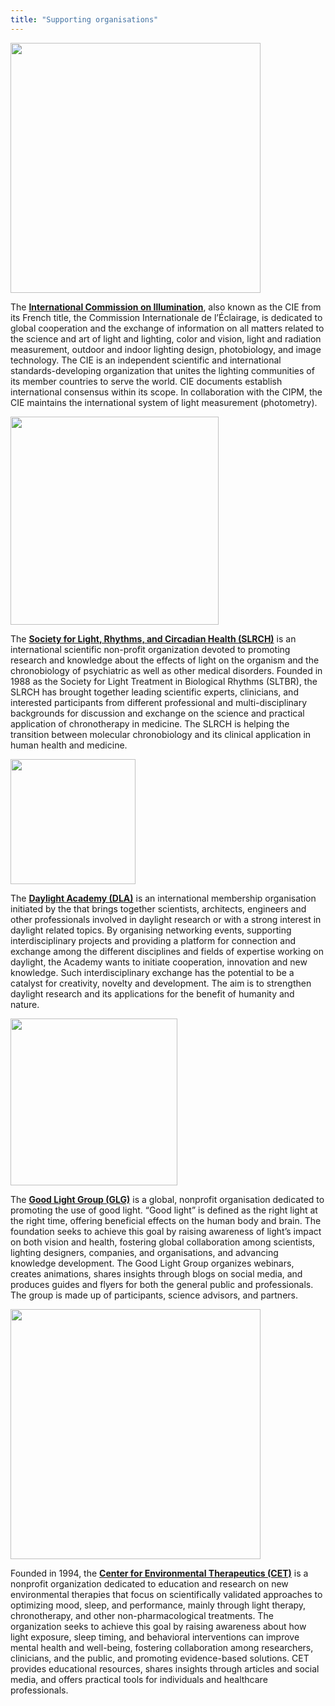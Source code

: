 ```yaml
---
title: "Supporting organisations"
---
```


[![](assets/logo-cie.png){width=300pt}](https://cie.co.at/)

The **[International Commission on Illumination](https://cie.co.at/)**, also known as the CIE from its French title, the Commission Internationale de l'Éclairage, is dedicated to global cooperation and the exchange of information on all matters related to the science and art of light and lighting, color and vision, light and radiation measurement, outdoor and indoor lighting design, photobiology, and image technology. The CIE is an independent scientific and international standards-developing organization that unites the lighting communities of its member countries to serve the world. CIE documents establish international consensus within its scope. In collaboration with the CIPM, the CIE maintains the international system of light measurement (photometry).

[![](assets/logo-slrch.png){width=250pt}](https://slrch.org/)

The **[Society for Light, Rhythms, and Circadian Health (SLRCH)](https://slrch.org/)** is an international scientific non-profit organization devoted to promoting research and knowledge about the effects of light on the organism and the chronobiology of psychiatric as well as other medical disorders. Founded in 1988 as the Society for Light Treatment in Biological Rhythms (SLTBR), the SLRCH has brought together leading scientific experts, clinicians, and interested participants from different professional and multi-disciplinary backgrounds for discussion and exchange on the science and practical application of chronotherapy in medicine. The SLRCH is helping the transition between molecular chronobiology and its clinical application in human health and medicine.

[![](assets/logo-dla.png){width=150pt}](https://daylight.academy/)

The **[Daylight Academy (DLA)](https://daylight.academy/)** is an international membership organisation initiated by the that brings together scientists, architects, engineers and other professionals involved in daylight research or with a strong interest in daylight related topics. By organising networking events, supporting interdisciplinary projects and providing a platform for connection and exchange among the different disciplines and fields of expertise working on daylight, the Academy wants to initiate cooperation, innovation and new knowledge. Such interdisciplinary exchange has the potential to be a catalyst for creativity, novelty and development. The aim is to strengthen daylight research and its applications for the benefit of humanity and nature.

[![](assets/logo-glg.png){width=200pt}](https://www.goodlightgroup.org/)

The **[Good Light Group (GLG)](https://www.goodlightgroup.org/)** is a global, nonprofit organisation dedicated to promoting the use of good light. "Good light" is defined as the right light at the right time, offering beneficial effects on the human body and brain. The foundation seeks to achieve this goal by raising awareness of light's impact on both vision and health, fostering global collaboration among scientists, lighting designers, companies, and organisations, and advancing knowledge development. The Good Light Group organizes webinars, creates animations, shares insights through blogs on social media, and produces guides and flyers for both the general public and professionals. The group is made up of participants, science advisors, and partners.

[![](assets/logo-cet.png){width=300pt}](https://cet.org/)

Founded in 1994, the **[Center for Environmental Therapeutics (CET)](https://cet.org/)** is a nonprofit organization dedicated to education and research on new environmental therapies that focus on scientifically validated approaches to optimizing mood, sleep, and performance, mainly through light therapy, chronotherapy, and other non-pharmacological treatments. The organization seeks to achieve this goal by raising awareness about how light exposure, sleep timing, and behavioral interventions can improve mental health and well-being, fostering collaboration among researchers, clinicians, and the public, and promoting evidence-based solutions. CET provides educational resources, shares insights through articles and social media, and offers practical tools for individuals and healthcare professionals.
